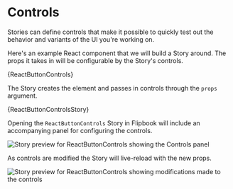 

# Controls

Stories can define controls that make it possible to quickly test out the behavior and variants of the UI you're working on.

Here's an example React component that we will build a Story around. The props it takes in will be configurable by the Story's controls.

<CodeBlock language="lua" title="ReactButtonControls.luau">
	{ReactButtonControls}
</CodeBlock>

The Story creates the element and passes in controls through the `props` argument.

<CodeBlock language="lua" title="ReactButtonControls.story.luau">
	{ReactButtonControlsStory}
</CodeBlock>

Opening the `ReactButtonControls` Story in Flipbook will include an accompanying panel for configuring the controls.

![Story preview for `ReactButtonControls` showing the Controls panel](./img/button-with-controls.png)

As controls are modified the Story will live-reload with the new props.

![Story preview for `ReactButtonControls` showing modifications made to the controls](./img/button-with-controls-changed.png)
